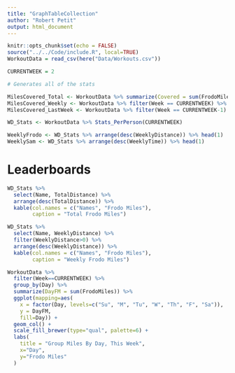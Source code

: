 ```yaml
---
title: "GraphTableCollection"
author: "Robert Petit"
output: html_document
---
```


```r
knitr::opts_chunk$set(echo = FALSE)
source("../../Code/include.R", local=TRUE)
WorkoutData = read_csv(here("Data/Workouts.csv"))

CURRENTWEEK = 2
```


``` r
# Generates all of the stats

MilesCovered_Total <- WorkoutData %>% summarize(Covered = sum(FrodoMiles)) %>% pull(Covered)
MilesCovered_Weekly <- WorkoutData %>% filter(Week == CURRENTWEEK) %>% summarize(Covered = sum(FrodoMiles)) %>% pull(Covered)
MilesCovered_LastWeek <- WorkoutData %>% filter(Week == CURRENTWEEK-1) %>% summarize(Covered = sum(FrodoMiles)) %>% pull(Covered)

WD_Stats <- WorkoutData %>% Stats_PerPerson(CURRENTWEEK)

WeeklyFrodo <- WD_Stats %>% arrange(desc(WeeklyDistance)) %>% head(1)
WeeklySam <- WD_Stats %>% arrange(desc(WeeklyTime)) %>% head(1)
```

# Leaderboards
```r
WD_Stats %>%
  select(Name, TotalDistance) %>%
  arrange(desc(TotalDistance)) %>%
  kable(col.names = c("Names", "Frodo Miles"),
        caption = "Total Frodo Miles")
```

```r
WD_Stats %>%
  select(Name, WeeklyDistance) %>%
  filter(WeeklyDistance>0) %>%
  arrange(desc(WeeklyDistance)) %>%
  kable(col.names = c("Names", "Frodo Miles"),
        caption = "Weekly Frodo Miles")
```

```r
WorkoutData %>%
  filter(Week==CURRENTWEEK) %>%
  group_by(Day) %>%
  summarize(DayFM = sum(FrodoMiles)) %>%
  ggplot(mapping=aes(
    x = factor(Day, levels=c("Su", "M", "Tu", "W", "Th", "F", "Sa")),
    y = DayFM,
    fill=Day)) +
  geom_col() +
  scale_fill_brewer(type="qual", palette=6) +
  labs(
    title = "Group Miles By Day, This Week",
    x="Day",
    y="Frodo Miles"
  )
```

